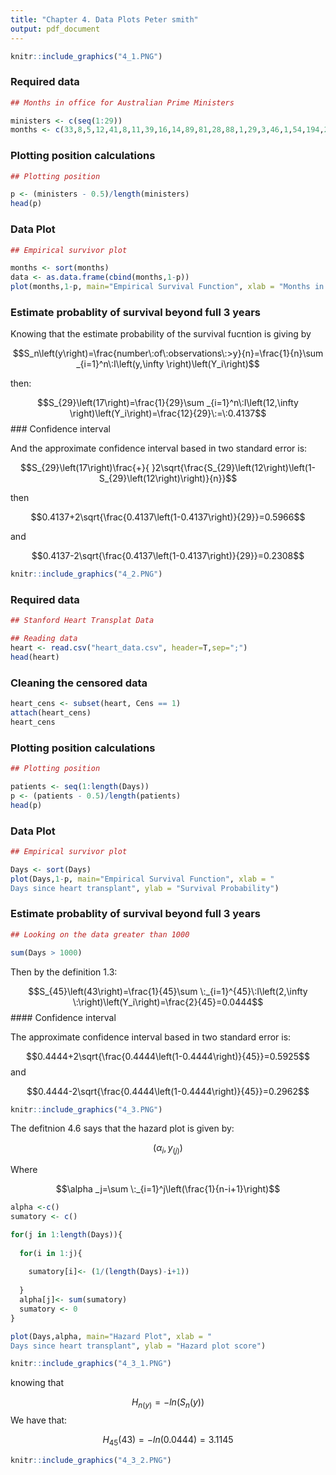```yaml
---
title: "Chapter 4. Data Plots Peter smith"
output: pdf_document
---
```

```r

knitr::include_graphics("4_1.PNG")

```

### Required data

```r

## Months in office for Australian Prime Ministers

ministers <- c(seq(1:29))
months <- c(33,8,5,12,41,8,11,39,16,14,89,81,28,88,1,29,3,46,1,54,194,24,2,39,22,36,89,106,52)

```

### Plotting position calculations

```r
## Plotting position

p <- (ministers - 0.5)/length(ministers)
head(p)
```

### Data Plot

```r
## Empirical survivor plot

months <- sort(months)
data <- as.data.frame(cbind(months,1-p))
plot(months,1-p, main="Empirical Survival Function", xlab = "Months in office", ylab = "Survival Probability")

```
### Estimate probablity of survival beyond full 3 years 

Knowing that the estimate probability of the survival fucntion is giving by

$$S_n\left(y\right)=\frac{number\:of\:observations\:>y}{n}=\frac{1}{n}\sum _{i=1}^n\:I\left(y,\infty \right)\left(Y_i\right)$$

then:

$$S_{29}\left(17\right)=\frac{1}{29}\sum _{i=1}^n\:I\left(12,\infty \right)\left(Y_i\right)=\frac{12}{29}\:=\:0.4137$$
### Confidence interval


And the approximate confidence interval based in two standard error is:

$$S_{29}\left(17\right)\frac{+}{ }2\sqrt{\frac{S_{29}\left(12\right)\left(1-S_{29}\left(12\right)\right)}{n}}$$

then

$$0.4137+2\sqrt{\frac{0.4137\left(1-0.4137\right)}{29}}=0.5966$$


and

$$0.4137-2\sqrt{\frac{0.4137\left(1-0.4137\right)}{29}}=0.2308$$

```r

knitr::include_graphics("4_2.PNG")

```

### Required data

```r
## Stanford Heart Transplat Data

## Reading data
heart <- read.csv("heart_data.csv", header=T,sep=";")
head(heart)

```
### Cleaning the censored data

```r

heart_cens <- subset(heart, Cens == 1)
attach(heart_cens)
heart_cens
```


### Plotting position calculations

```r

## Plotting position

patients <- seq(1:length(Days))
p <- (patients - 0.5)/length(patients)
head(p)

```

### Data Plot

```r
## Empirical survivor plot

Days <- sort(Days)
plot(Days,1-p, main="Empirical Survival Function", xlab = "
Days since heart transplant", ylab = "Survival Probability")

```

### Estimate probablity of survival beyond full 3 years 

```r
## Looking on the data greater than 1000

sum(Days > 1000)

```

Then by the definition 1.3:

$$S_{45}\left(43\right)=\frac{1}{45}\sum \:_{i=1}^{45}\:I\left(2,\infty \:\right)\left(Y_i\right)=\frac{2}{45}=0.0444$$
#### Confidence interval

The approximate confidence interval based in two standard error is:

$$0.4444+2\sqrt{\frac{0.4444\left(1-0.4444\right)}{45}}=0.5925$$
and

$$0.4444-2\sqrt{\frac{0.4444\left(1-0.4444\right)}{45}}=0.2962$$
```r

knitr::include_graphics("4_3.PNG")

```
The defitnion 4.6 says that the hazard plot is given by:

$$\left(\alpha _i,y_{\left(j\right)}\right)$$

Where

$$\alpha _j=\sum \:_{i=1}^j\left(\frac{1}{n-i+1}\right)$$
```r
alpha <-c()
sumatory <- c()

for(j in 1:length(Days)){
  
  for(i in 1:j){
    
    sumatory[i]<- (1/(length(Days)-i+1))
    
  }
  alpha[j]<- sum(sumatory)
  sumatory <- 0
}

```



```r

plot(Days,alpha, main="Hazard Plot", xlab = "
Days since heart transplant", ylab = "Hazard plot score")
```

```r

knitr::include_graphics("4_3_1.PNG")

```

knowing that

$$H_{n\left(y\right)}=-ln\left(S_n\left(y\right)\right)$$
We have that:

$$ H_{45}\left(43\right)=-ln\left(0.0444\right)=3.1145$$


```r

knitr::include_graphics("4_3_2.PNG")

```

